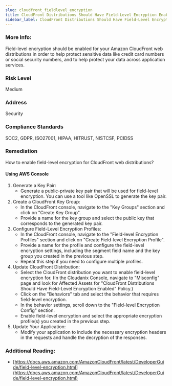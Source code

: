 ```yaml
---
slug: cloudfront_fieldlevel_encryption
title: CloudFront Distributions Should Have Field-Level Encryption Enabled
sidebar_label: CloudFront Distributions Should Have Field-Level Encryption Enabled
---
```


### More Info:

Field-level encryption should be enabled for your Amazon CloudFront web distributions in order to help protect sensitive data like credit card numbers or social security numbers, and to help protect your data across application services.

### Risk Level

Medium

### Address

Security

### Compliance Standards

SOC2, GDPR, ISO27001, HIPAA, HITRUST, NISTCSF, PCIDSS

### Remediation

How to enable field-level encryption for CloudFront web distributions?

#### Using AWS Console

1. Generate a Key Pair:
   - Generate a public-private key pair that will be used for field-level encryption. You can use a tool like OpenSSL to generate the key pair.
2. Create a CloudFront Key Group:
   - In the CloudFront console, navigate to the "Key Groups" section and click on "Create Key Group".
   - Provide a name for the key group and select the public key that corresponds to the generated key pair.
3. Configure Field-Level Encryption Profiles:
   - In the CloudFront console, navigate to the "Field-level Encryption Profiles" section and click on "Create Field-level Encryption Profile".
   - Provide a name for the profile and configure the field-level encryption settings, including the segment field name and the key group you created in the previous step.
   - Repeat this step if you need to configure multiple profiles.
4. Update CloudFront Distribution:
   - Select the CloudFront distribution you want to enable field-level encryption for.
     (In the Cloudanix Console, navigate to "Misconfig" page and look for Affected Assets for "CloudFront Distributions Should Have Field-Level Encryption Enabled" Policy.)
   - Click on the "Behaviors" tab and select the behavior that requires field-level encryption.
   - In the behavior settings, scroll down to the "Field-level Encryption Config" section.
   - Enable field-level encryption and select the appropriate encryption profile(s) you created in the previous step.
5. Update Your Application:
   - Modify your application to include the necessary encryption headers in the requests and handle the decryption of the responses.

### Additional Reading:

- [https://docs.aws.amazon.com/AmazonCloudFront/latest/DeveloperGuide/field-level-encryption.html](https://docs.aws.amazon.com/AmazonCloudFront/latest/DeveloperGuide/field-level-encryption.html) 

